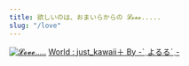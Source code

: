 ---
title: 欲しいのは、おまいらからの 𝓛𝓸𝓿𝓮.....
slug: "/love"
---
[![𝓛𝓸𝓿𝓮.....](https://assets.potapoyo.com/img/love/cut_VRChat_2023-03-01_09-59-00.109.webp)](https://assets.potapoyo.com/img/love/VRChat_2023-03-01_09-59-00.109_3840x2160.png)
<a href="https://vrchat.com/home/world/wrld_c807d8a5-6d10-4493-8aa5-0d48a61fa5a1" target="_blank">World : just_kawaii＋ By -ˋˏよるるˊˎ-</a>
